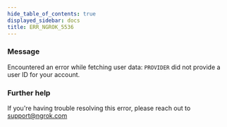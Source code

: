 ```yaml
---
hide_table_of_contents: true
displayed_sidebar: docs
title: ERR_NGROK_5536
---
```


### Message

Encountered an error while fetching user data: `PROVIDER` did not provide a user ID for your account.

<ErrorDetails />

### Further help

If you're having trouble resolving this error, please reach out to [support@ngrok.com](mailto:support@ngrok.com?subject=Help%20with%20ERR_NGROK_5536)
